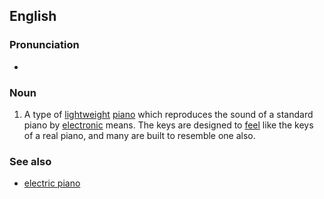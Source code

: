 ==English==
{{wikipedia}}

===Pronunciation===
* {{IPA|/ˈdɪ.d͡ʒə.təl ˈpi.æ.noʊ/}}

===Noun===
{{en-noun|head=[[digital]] [[piano]]}}

# {{context|musical instruments|lang=en}} A type of [[lightweight]] [[piano]] which reproduces the sound of a standard piano by [[electronic]] means. The keys are designed to [[feel]] like the keys of a real piano, and many are built to resemble one also.

===See also===
*[[electric piano]]